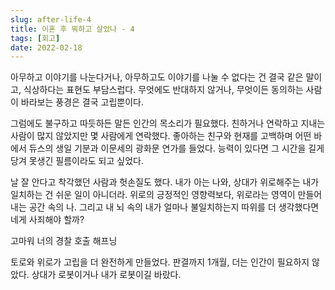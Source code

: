 ```yaml
---
slug: after-life-4
title: 이혼 후 뭐하고 살았나 - 4
tags: [회고]
date: 2022-02-18
---
```


아무하고 이야기를 나눈다거나, 아무하고도 이야기를 나눌 수 없다는 건 결국 같은 말이고, 식상하다는 표현도 부담스럽다.
무엇에도 반대하지 않거나, 무엇이든 동의하는 사람이 바라보는 풍경은 결국 고립뿐이다.

그럼에도 불구하고 따듯하든 말든 인간의 목소리가 필요했다.
친하거나 연락하고 지내는 사람이 많지 않았지만 몇 사람에게 연락했다.
좋아하는 친구와 현재를 고백하며 어떤 바에서 듀스의 생일 기분과 이문세의 광화문 연가를 들었다.
능력이 있다면 그 시간을 길게 당겨 못생긴 필름이라도 되고 싶었다.

날 잘 안다고 착각했던 사람과 헛손질도 했다.
내가 아는 나와, 상대가 위로해주는 내가 일치하는 건 쉬운 일이 아니더라.
위로의 긍정적인 영향력보다, 위로라는 영역이 만들어내는 공간 속의 나. 그리고 내 뇌 속의 내가 얼마나 불일치하는지 따위를 더 생각했다면 네게 사죄해야 할까?

고마워 너의 경찰 호출 해프닝

토로와 위로가 고립을 더 완전하게 만들었다.
판결까지 1개월, 더는 인간이 필요하지 않았다. 상대가 로봇이거나 내가 로봇이길 바랐다.
